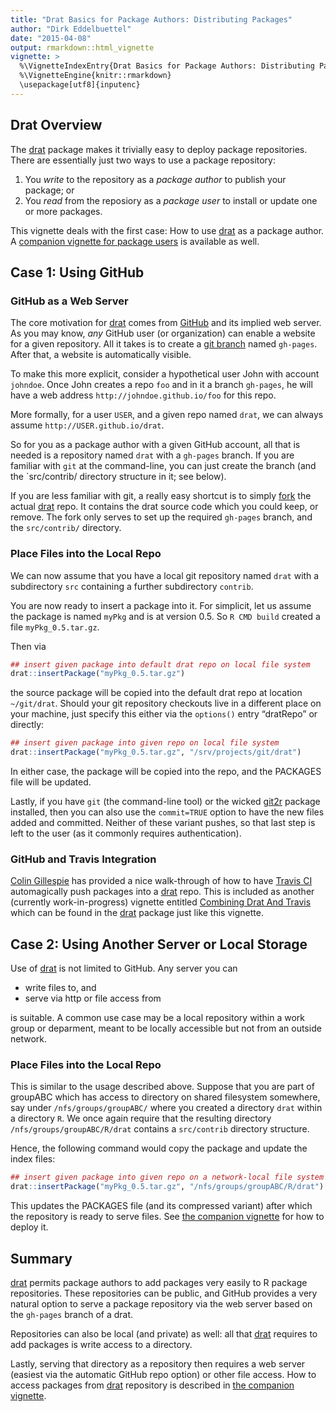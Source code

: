 ```yaml
---
title: "Drat Basics for Package Authors: Distributing Packages"
author: "Dirk Eddelbuettel"
date: "2015-04-08"
output: rmarkdown::html_vignette
vignette: >
  %\VignetteIndexEntry{Drat Basics for Package Authors: Distributing Packages}
  %\VignetteEngine{knitr::rmarkdown}
  \usepackage[utf8]{inputenc}
---
```


## Drat Overview

The [drat](http://dirk.eddelbuettel.com/code/drat.html) package makes it
trivially easy to deploy package repositories.  There are essentially just
two ways to use a package repository:

1) You _write_ to the repository as a _package author_ to publish your package; or
1) You _read_ from the reposiory as a _package user_ to install or update one or more packages.

This vignette deals with the first case: How to use
[drat](http://dirk.eddelbuettel.com/code/drat.html) as a package author.  A
[companion vignette for package users](DratForPackageUsers.html) is available as well.


## Case 1: Using GitHub

### GitHub as a Web Server

The core motivation for [drat](http://dirk.eddelbuettel.com/code/drat.html)
comes from [GitHub](http://github.com) and its implied web server.  As you
may know, _any_ GitHub user (or organization) can enable a website for a
given repository.  All it takes is to create a
[git branch](http://git-scm.com/book/en/v2/Git-Branching-Basic-Branching-and-Merging)
named `gh-pages`.  After that, a website is automatically visible.

To make this more explicit, consider a hypothetical user John with account
`johndoe`. Once John creates a repo `foo` and in it a branch `gh-pages`, he
will have a web address `http://johndoe.github.io/foo` for this repo.

More formally, for a user `USER`, and a given repo named `drat`, we can
always assume `http://USER.github.io/drat`.

So for you as a package author with a given GitHub account, all that is
needed is a repository named `drat` with a `gh-pages` branch.  If you are
familiar with `git` at the command-line, you can just create the branch (and
the `src/contrib/ directory structure in it; see below).

If you are less familiar with git, a really easy shortcut is to simply
[fork](https://help.github.com/articles/fork-a-repo/) the actual
[drat](http://dirk.eddelbuettel.com/code/drat.html) repo.  It contains the
drat source code which you could keep, or remove.  The fork only serves to
set up the required `gh-pages` branch, and the `src/contrib/` directory.

### Place Files into the Local Repo

We can now assume that you have a local git repository named `drat` with a
subdirectory `src` containing a further subdirectory `contrib`.

You are now ready to insert a package into it.  For simplicit, let us assume
the package is named `myPkg` and is at version 0.5. So `R CMD build` created
a file `myPkg_0.5.tar.gz`.

Then via

```r
## insert given package into default drat repo on local file system
drat::insertPackage("myPkg_0.5.tar.gz")
```

the source package will be copied into the default drat repo at location
`~/git/drat`. Should your git repository checkouts live in a different place
on your machine, just specify this either via the `options()` entry
"dratRepo" or directly:

```r
## insert given package into given repo on local file system
drat::insertPackage("myPkg_0.5.tar.gz", "/srv/projects/git/drat")
```

In either case, the package will be copied into the repo, and the PACKAGES
file will be updated.

Lastly, if you have `git` (the command-line tool) or the wicked
[git2r](http://cran.r-project.org/web/packages/git2r/index.html) package
installed, then you can also use the `commit=TRUE` option to have the new
files added and committed.  Neither of these variant pushes, so that last
step is left to the user (as it commonly requires authentication).

### GitHub and Travis Integration

[Colin Gillespie](https://github.com/csgillespie) has provided a nice
walk-through of how to have [Travis CI](https://travis-ci.org/) automagically
push packages into a [drat](http://dirk.eddelbuettel.com/code/drat.html)
repo. This is included as another (currently work-in-progress) vignette
entitled [Combining Drat And
Travis](https://github.com/eddelbuettel/drat/blob/master/vignettes/CombiningDratAndTravis.Rmd)
which can be found in the [drat](http://dirk.eddelbuettel.com/code/drat.html)
package just like this vignette.

## Case 2: Using Another Server or Local Storage

Use of [drat](http://dirk.eddelbuettel.com/code/drat.html) is not limited to
GitHub.  Any server you can

+ write files to, and 
+ serve via http or file access from 

is suitable.  A common use case may be a local repository within a work group
or deparment, meant to be locally accessible but not from an outside network.

### Place Files into the Local Repo

This is similar to the usage described above. Suppose that you are part of
groupABC which has access to directory on shared filesystem somewhere, say
under `/nfs/groups/groupABC/` where you created a directory `drat` within a
directory `R`.  We once again require that the resulting directory
`/nfs/groups/groupABC/R/drat` contains a `src/contrib` directory structure.

Hence, the following command would copy the package and update the index files:

```r
## insert given package into given repo on a network-local file system
drat::insertPackage("myPkg_0.5.tar.gz", "/nfs/groups/groupABC/R/drat")
```

This updates the PACKAGES file (and its compressed variant) after which the
repository is ready to serve files. See
[the companion vignette](DratForPackageUsers.html) for how to deploy it.

## Summary

[drat](http://dirk.eddelbuettel.com/code/drat.html) permits package authors
to add packages very easily to R package repositories. These repositories can
be public, and GitHub provides a very natural option to serve a package
repository via the web server based on the `gh-pages` branch of a drat.

Repositories can also be local (and private) as well: all that
[drat](http://dirk.eddelbuettel.com/code/drat.html) requires to add packages
is write access to a directory.

Lastly, serving that directory as a repository then requires a web server
(easiest via the automatic GitHub repo option) or other file access.  How to
access packages from [drat](http://dirk.eddelbuettel.com/code/drat.html)
repository is described in [the companion vignette](DratForPackageUsers.html).

